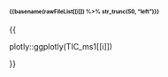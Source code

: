 #### <font style="font-size: 0.7em"> {{basename(rawFileList[[i]]) %>% str_trunc(50, "left")}} </font>\n\n

{{
   
   plotly::ggplotly(TIC_ms1[[i]])
   
}}

\n\n